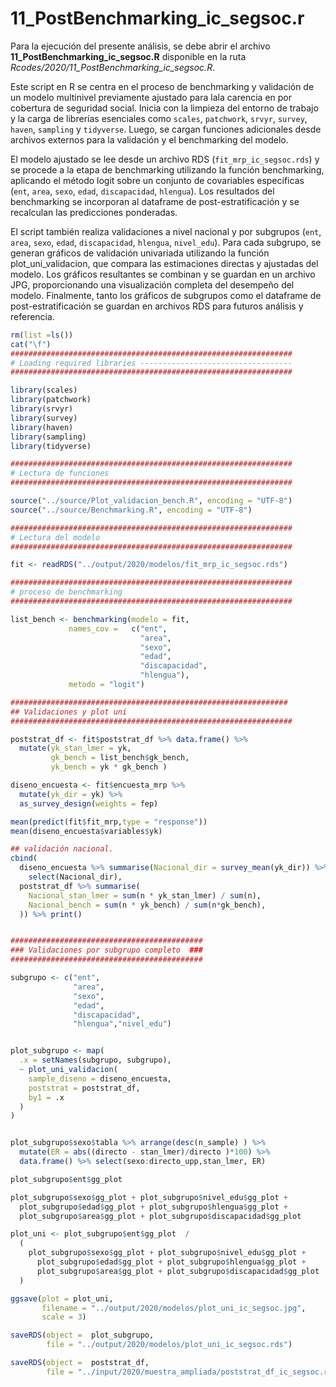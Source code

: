# 11_PostBenchmarking_ic_segsoc.r

Para la ejecución del presente análisis, se debe abrir el archivo **11_PostBenchmarking_ic_segsoc.R** disponible en la ruta *Rcodes/2020/11_PostBenchmarking_ic_segsoc.R*.

Este script en R se centra en el proceso de benchmarking y validación de un modelo multinivel previamente ajustado para lala carencia en por cobertura de seguridad social. Inicia con la limpieza del entorno de trabajo y la carga de librerías esenciales como `scales`, `patchwork`, `srvyr`, `survey`, `haven`, `sampling` y `tidyverse`. Luego, se cargan funciones adicionales desde archivos externos para la validación y el benchmarking del modelo.

El modelo ajustado se lee desde un archivo RDS (`fit_mrp_ic_segsoc.rds`) y se procede a la etapa de benchmarking utilizando la función benchmarking, aplicando el método logit sobre un conjunto de covariables específicas (`ent`, `area`, `sexo`, `edad`, `discapacidad`, `hlengua`). Los resultados del benchmarking se incorporan al dataframe de post-estratificación y se recalculan las predicciones ponderadas.

El script también realiza validaciones a nivel nacional y por subgrupos (`ent`, `area`, `sexo`, `edad`, `discapacidad`, `hlengua`, `nivel_edu`). Para cada subgrupo, se generan gráficos de validación univariada utilizando la función plot_uni_validacion, que compara las estimaciones directas y ajustadas del modelo. Los gráficos resultantes se combinan y se guardan en un archivo JPG, proporcionando una visualización completa del desempeño del modelo. Finalmente, tanto los gráficos de subgrupos como el dataframe de post-estratificación se guardan en archivos RDS para futuros análisis y referencia.

```r
rm(list =ls())
cat("\f")
###############################################################
# Loading required libraries ----------------------------------
###############################################################

library(scales)
library(patchwork)
library(srvyr)
library(survey)
library(haven)
library(sampling)
library(tidyverse)

###############################################################
# Lectura de funciones 
###############################################################

source("../source/Plot_validacion_bench.R", encoding = "UTF-8")
source("../source/Benchmarking.R", encoding = "UTF-8")

###############################################################
# Lectura del modelo 
###############################################################

fit <- readRDS("../output/2020/modelos/fit_mrp_ic_segsoc.rds")

###############################################################
# proceso de benchmarking
###############################################################

list_bench <- benchmarking(modelo = fit,
             names_cov =   c("ent",
                             "area",
                             "sexo",
                             "edad",
                             "discapacidad",
                             "hlengua"),                      
             metodo = "logit")

##############################################################
## Validaciones y plot uni 
###############################################################

poststrat_df <- fit$poststrat_df %>% data.frame() %>%  
  mutate(yk_stan_lmer = yk,
         gk_bench = list_bench$gk_bench,
         yk_bench = yk * gk_bench )

diseno_encuesta <- fit$encuesta_mrp %>% 
  mutate(yk_dir = yk) %>% 
  as_survey_design(weights = fep)

mean(predict(fit$fit_mrp,type = "response"))
mean(diseno_encuesta$variables$yk)

## validación nacional.
cbind(
  diseno_encuesta %>% summarise(Nacional_dir = survey_mean(yk_dir)) %>% 
    select(Nacional_dir),
  poststrat_df %>% summarise(
    Nacional_stan_lmer = sum(n * yk_stan_lmer) / sum(n),
    Nacional_bench = sum(n * yk_bench) / sum(n*gk_bench),
  )) %>% print()


###########################################
### Validaciones por subgrupo completo  ###
###########################################

subgrupo <- c("ent",
              "area",
              "sexo",
              "edad",
              "discapacidad",
              "hlengua","nivel_edu")


plot_subgrupo <- map(
  .x = setNames(subgrupo, subgrupo),
  ~ plot_uni_validacion(
    sample_diseno = diseno_encuesta,
    poststrat = poststrat_df,
    by1 = .x
  )
)


plot_subgrupo$sexo$tabla %>% arrange(desc(n_sample) ) %>%
  mutate(ER = abs((directo - stan_lmer)/directo )*100) %>%
  data.frame() %>% select(sexo:directo_upp,stan_lmer, ER)

plot_subgrupo$ent$gg_plot

plot_subgrupo$sexo$gg_plot + plot_subgrupo$nivel_edu$gg_plot +
  plot_subgrupo$edad$gg_plot + plot_subgrupo$hlengua$gg_plot +
  plot_subgrupo$area$gg_plot + plot_subgrupo$discapacidad$gg_plot  

plot_uni <- plot_subgrupo$ent$gg_plot  /
  (
    plot_subgrupo$sexo$gg_plot + plot_subgrupo$nivel_edu$gg_plot +
      plot_subgrupo$edad$gg_plot + plot_subgrupo$hlengua$gg_plot +
      plot_subgrupo$area$gg_plot + plot_subgrupo$discapacidad$gg_plot
  )

ggsave(plot = plot_uni,
       filename = "../output/2020/modelos/plot_uni_ic_segsoc.jpg",
       scale = 3)

saveRDS(object =  plot_subgrupo,
        file = "../output/2020/modelos/plot_uni_ic_segsoc.rds")

saveRDS(object =  poststrat_df,
        file = "../input/2020/muestra_ampliada/poststrat_df_ic_segsoc.rds")
```